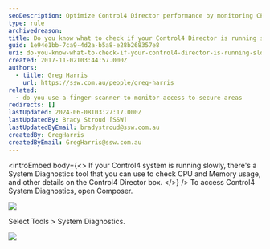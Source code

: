 ```yaml
---
seoDescription: Optimize Control4 Director performance by monitoring CPU and memory usage with System Diagnostics tool.
type: rule
archivedreason:
title: Do you know what to check if your Control4 Director is running slowly?
guid: 1e94e1bb-7ca9-4d2a-b5a8-e28b268357e8
uri: do-you-know-what-to-check-if-your-control4-director-is-running-slowly
created: 2017-11-02T03:44:57.000Z
authors:
  - title: Greg Harris
    url: https://ssw.com.au/people/greg-harris
related:
  - do-you-use-a-finger-scanner-to-monitor-access-to-secure-areas
redirects: []
lastUpdated: 2024-06-08T03:27:17.000Z
lastUpdatedBy: Brady Stroud [SSW]
lastUpdatedByEmail: bradystroud@ssw.com.au
createdBy: GregHarris
createdByEmail: GregHarris@ssw.com.au
---
```


<introEmbed
  body={<>
If your Control4 system is running slowly, there's a System Diagnostics tool that you can use to check CPU and Memory usage, and other details on the Control4 Director box.
  </>}
/>
To access Control4 System Diagnostics, open Composer.

![](/uploads/rules/do-you-know-what-to-check-if-your-control4-director-is-running-slowly/Composer-Tools-System-Dianostics.png)

Select Tools &gt; System Diagnostics.

![](/uploads/rules/do-you-know-what-to-check-if-your-control4-director-is-running-slowly/Composer-System-Dianostics.png)
